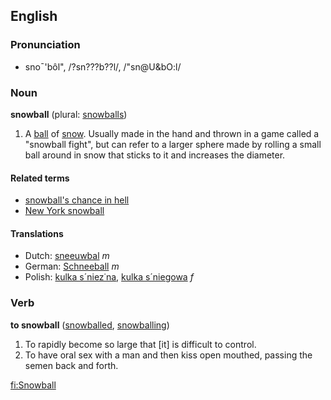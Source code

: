==English==
===Pronunciation===
*sno¯'bôl", /?sn???b??l/, /"sn@U&bO:l/

===Noun===
'''snowball''' (plural: [[snowballs]])

#A [[ball]] of [[snow]].  Usually made in the hand and thrown in a game called a "snowball fight", but can refer to a larger sphere made by rolling a small ball around in snow that sticks to it and increases the diameter.

==== Related terms ====
*[[snowball's chance in hell]]
*[[New York snowball]]
==== Translations ====
*Dutch: [[sneeuwbal]] ''m''
*German: [[Schneeball]] ''m''
*Polish: [[kulka s´niez˙na]], [[kulka s´niegowa]] ''f''

===Verb===
'''to snowball''' ([[snowballed]], [[snowballing]])

#To rapidly become so large that [it] is difficult to control.
#To have oral sex with a man and then kiss open mouthed, passing the semen back and forth.

[[fi:Snowball]]